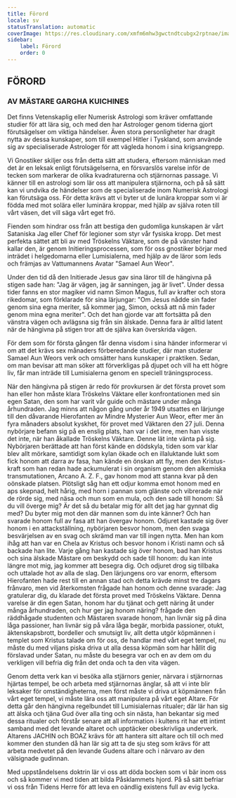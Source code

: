 ```yaml
---
title: Förord
locale: sv
statusTranslation: automatic
coverImage: https://res.cloudinary.com/xmfm6mhw3gwctndtcubgx2rptnae/image/upload/v1741354450/small_cover_tratado_esoterico_de_astrologia_hermetica_6210a35442.webp
sidebar:
    label: Förord
    order: 0
---
```

## FÖRORD

### AV MÄSTARE GARGHA KUICHINES

Det finns Vetenskaplig eller Numerisk Astrologi som kräver omfattande studier för att lära sig, och med den har Astrologer genom tiderna gjort förutsägelser om viktiga händelser. Även stora personligheter har dragit nytta av dessa kunskaper, som till exempel Hitler i Tyskland, som använde sig av specialiserade Astrologer för att vägleda honom i sina krigsangrepp.

Vi Gnostiker skiljer oss från detta sätt att studera, eftersom människan med det är en leksak enligt förutsägelserna, en försvarslös varelse inför de tecken som markerar de olika kvadraturerna och stjärnornas passage. Vi känner till en astrologi som lär oss att manipulera stjärnorna, och på så sätt kan vi undvika de händelser som de specialiserade inom Numerisk Astrologi kan förutsäga oss. För detta krävs att vi byter ut de lunära kroppar som vi är födda med mot solära eller luminära kroppar, med hjälp av själva roten till vårt väsen, det vill säga vårt eget frö.

Fienden som hindrar oss från att bestiga den gudomliga kunskapen är vårt Sataniska Jag eller Chef för legioner som styr vår fysiska kropp. Det mest perfekta sättet att bli av med Tröskelns Väktare, som de på vänster hand kallar den, är genom Initieringsprocessen, som för oss gnostiker börjar med inträdet i helgedomarna eller Lumisialerna, med hjälp av de läror som leds och främjas av Vattumannens Avatar "Samael Aun Weor".

Under den tid då den Initierade Jesus gav sina läror till de hängivna på stigen sade han: "Jag är vägen, jag är sanningen, jag är livet". Under dessa tider fanns en stor magiker vid namn Simon Magus, full av krafter och stora rikedomar, som förklarade för sina lärjungar: "Om Jesus nådde sin fader genom sina egna meriter, så kommer jag, Simon, också att nå min fader genom mina egna meriter". Och det han gjorde var att fortsätta på den vänstra vägen och avlägsna sig från sin älskade. Denna fara är alltid latent när de hängivna på stigen tror att de själva kan överskrida vägen.

För dem som för första gången får denna visdom i sina händer informerar vi om att det krävs sex månaders förberedande studier, där man studerar Samael Aun Weors verk och omsätter hans kunskaper i praktiken. Sedan, om man bevisar att man söker att förverkligas på djupet och vill ha ett högre liv, får man inträde till Lumisialerna genom en speciell träningsprocess.

När den hängivna på stigen är redo för provkursen är det första provet som han eller hon måste klara Tröskelns Väktare eller konfrontationen med sin egen Satan, den som har varit vår guide och mästare under många århundraden. Jag minns att någon gång under år 1949 utsattes en lärjunge till den dåvarande Hierofanten av Mindre Mysterier Aun Weor, efter mer än fyra månaders absolut kyskhet, för provet med Väktaren den 27 juli. Denna nybörjare befann sig på en enslig plats, han var i det inre, men han visste det inte, när han åkallade Tröskelns Väktare. Denne lät inte vänta på sig. Nybörjaren berättade att han först kände en dödskyla, tiden som var klar blev allt mörkare, samtidigt som kylan ökade och en illaluktande lukt som fick honom att darra av fasa, han kände en önskan att fly, men den Kristus-kraft som han redan hade ackumulerat i sin organism genom den alkemiska transmutationen, Arcano A. Z. F., gav honom mod att stanna kvar på den oönskade platsen. Plötsligt såg han ett odjur komma emot honom med en aps skepnad, helt hårig, med horn i pannan som glänste och vibrerade när de rörde sig, med näsa och mun som en mula, och den sade till honom: Så du vill överge mig? Är det så du betalar mig för allt det jag har gynnat dig med? Du byter mig mot den där mannen som du inte känner? Och han svarade honom full av fasa att han övergav honom. Odjuret kastade sig över honom i en attackställning, nybörjaren besvor honom, men den svaga besvärjelsen av en svag och skrämd man var till ingen nytta. Men han kom ihåg att han var en Chela av Kristus och besvor honom i Kristi namn och så backade han lite. Varje gång han kastade sig över honom, bad han Kristus och sina älskade Mästare om beskydd och sade till honom: du kan inte längre mot mig, jag kommer att besegra dig. Och odjuret drog sig tillbaka och uttalade hot av alla de slag. Den lärjungens oro var enorm, eftersom Hierofanten hade rest till en annan stad och detta krävde minst tre dagars frånvaro, men vid återkomsten frågade han honom och denne svarade: Jag gratulerar dig, du klarade det första provet med Tröskelns Väktare. Denna varelse är din egen Satan, honom har du tjänat och gett näring åt under många århundraden, och hur ger jag honom näring? frågade den räddhågade studenten och Mästaren svarade honom, han livnär sig på dina låga passioner, han livnär sig på våra låga begär, morbida passioner, otukt, äktenskapsbrott, bordeller och smutsigt liv, allt detta utgör köpmännen i templet som Kristus talade om för oss, de handlar med vårt eget tempel, nu måste du med viljans piska driva ut alla dessa köpmän som har hållit dig förslavad under Satan, nu måste du besegra var och en av dem om du verkligen vill befria dig från det onda och ta den vita vägen.

Genom detta verk kan vi besöka alla stjärnors genier, närvara i stjärnornas hjärtas tempel, be och arbeta med stjärnornas änglar, så att vi inte blir leksaker för omständigheterna, men först måste vi driva ut köpmännen från vårt eget tempel, vi måste lära oss att manipulera på vårt eget Altare. För detta går den hängivna regelbundet till Lumisialernas ritualer; där lär han sig att älska och tjäna Gud över alla ting och sin nästa, han bekantar sig med dessa ritualer och förstår senare att all information i kultens rit har ett intimt samband med det levande altaret och upptäcker obeskrivliga underverk. Altarens JACHIN och BOAZ krävs för att hantera sitt altare och till och med kommer den stunden då han lär sig att ta de sju steg som krävs för att arbeta medvetet på den levande Gudens altare och i närvaro av den välsignade gudinnan.

Med uppståndelsens doktrin lär vi oss att döda bocken som vi bär inom oss och så kommer vi med tiden att bilda Påsklammets hjord. På så sätt befriar vi oss från Tidens Herre för att leva en oändlig existens full av evig lycka.

